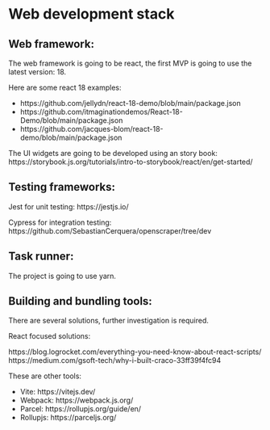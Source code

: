 # Web development stack

## Web framework:

The web framework is going to be react, the first MVP is going to use the latest version: 18.

Here are some react 18 examples:

- https://github.com/jellydn/react-18-demo/blob/main/package.json
- https://github.com/itmaginationdemos/React-18-Demo/blob/main/package.json
- https://github.com/jacques-blom/react-18-demo/blob/main/package.json


The UI widgets are going to be developed using an story book: https://storybook.js.org/tutorials/intro-to-storybook/react/en/get-started/

## Testing frameworks:

Jest for unit testing: https://jestjs.io/

Cypress for integration testing: https://github.com/SebastianCerquera/openscraper/tree/dev

## Task runner:

The project is going to use yarn.

## Building and bundling tools:

There are several solutions, further investigation is required.

React focused solutions: 

https://blog.logrocket.com/everything-you-need-know-about-react-scripts/
https://medium.com/gsoft-tech/why-i-built-craco-33ff39f4fc94

These are other tools:

- Vite: https://vitejs.dev/
- Webpack: https://webpack.js.org/
- Parcel: https://rollupjs.org/guide/en/
- Rollupjs: https://parceljs.org/
